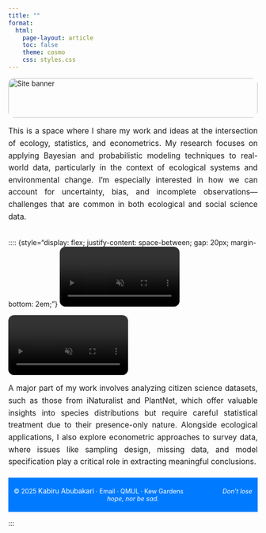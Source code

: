 ```yaml
---
title: ""
format:
  html:
    page-layout: article
    toc: false
    theme: cosmo
    css: styles.css
---
```


<!--<img src="images/title.jpeg" alt="Site banner" style="width: 100%; border-radius: 12px; margin-bottom: 0em;"/>-->

```{=html}
<img src="images/title.jpeg" alt="Site banner"
     style="width: 100%; height: 80px; object-fit: cover; border-radius: 12px; margin-bottom: 0em;" />
```

::: {style="text-align: justify; font-size: 1.1em; line-height: 1.6; margin-bottom: 2em;"}
<!--Welcome to my website, a space where I share my work and ideas at the intersection of ecology, statistics, and econometrics. My research focuses on applying Bayesian and probabilistic modeling techniques to real-world data, particularly in the context of ecological systems and environmental change.-->

This is a space where I share my work and ideas at the intersection of ecology, statistics, and econometrics. My research focuses on applying Bayesian and probabilistic modeling techniques to real-world data, particularly in the context of ecological systems and environmental change. I’m especially interested in how we can account for uncertainty, bias, and incomplete observations—challenges that are common in both ecological and social science data.
:::

:::: {style="display: flex; justify-content: space-between; gap: 20px; margin-bottom: 2em;"}
<video autoplay muted loop playsinline style="width: 48%; border-radius: 12px;">

<source src="videos/tlx.mp4" type="video/mp4">

</video>

<video autoplay muted loop playsinline style="width: 48%; border-radius: 12px;">

<source src="videos/mcmcvideo.mp4" type="video/mp4">

</video>

</div>

::: {style="text-align: justify; font-size: 1.1em; line-height: 1.6;"}
<!--These videos demonstrate key aspects of my work. One focuses on modeling species distributions using citizen science data like iNaturalist, highlighting the challenges of presence-only datasets. The other illustrates how Bayesian techniques can be applied in dynamic and uncertain environments—offering deeper insights into ecological processes and policy-relevant scenarios. I also explore connections with econometrics, particularly in survey data analysis, where many statistical challenges overlap.-->

A major part of my work involves analyzing citizen science datasets, such as those from iNaturalist and PlantNet, which offer valuable insights into species distributions but require careful statistical treatment due to their presence-only nature. Alongside ecological applications, I also explore econometric approaches to survey data, where issues like sampling design, missing data, and model specification play a critical role in extracting meaningful conclusions. <!-- Through visualizations, tutorials, and short videos, I aim to make complex statistical methods more accessible and to demonstrate how data, when carefully modeled, can help us better understand the natural and human-influenced world.-->
:::

<footer style="background-color: #007BFF; text-align: center; font-size: 0.9em; color: white; padding: 0.5em 0; margin-top: 1.5em;">

<p style="font-size: 1em; font-weight: bold;">

© 2025 [Kabiru Abubakari]{style="font-size: 1.1em;"} · <a href="mailto:k.abubakari@qmul.ac.uk" style="color: white; text-decoration: none;">Email</a> · <a href="https://www.qmul.ac.uk/" target="_blank" style="color: white; font-size: 1em; text-decoration: none;">QMUL</a> · <a href="https://www.kew.org/" target="_blank" style="color: white; font-size: 1em; text-decoration: none;">Kew Gardens</a> [ Don't lose hope, nor be sad. ]{style="margin-left: 6em; text-align: right; font-style: italic; font-size: 1em;"}

</p>

</footer>
:::
